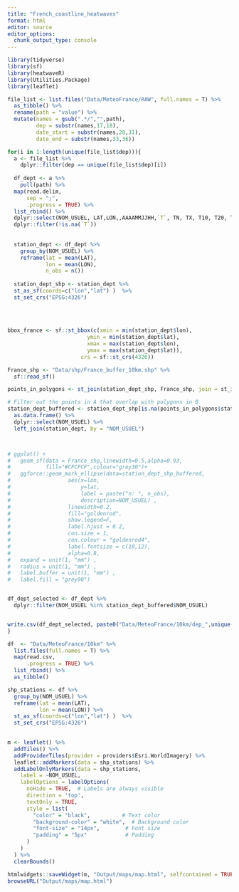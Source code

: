```yaml
---
title: "French_coastline_heatwaves"
format: html
editor: source
editor_options: 
  chunk_output_type: console
---
```


```r
library(tidyverse)
library(sf) 
library(heatwaveR)
library(Utilities.Package)
library(leaflet)
```

```r

file_list <- list.files("Data/MeteoFrance/RAW", full.names = T) %>% 
  as_tibble() %>% 
  rename(path = "value") %>% 
  mutate(names = gsub(".*/","",path),
         dep = substr(names,17,18),
         date_start = substr(names,28,31),
         date_end = substr(names,33,36))

```

```r

for(i in 1:length(unique(file_list$dep))){
  a <- file_list %>% 
    dplyr::filter(dep == unique(file_list$dep)[i])
  
  df_dept <- a %>% 
    pull(path) %>% 
  map(read.delim,
      sep = ";",
      .progress = TRUE) %>%
  list_rbind() %>% 
  dplyr::select(NOM_USUEL, LAT,LON,,AAAAMMJJHH,`T`, TN, TX, T10, T20, T50,T100) %>% 
  dplyr::filter(!is.na(`T`))
  
  
  station_dept <- df_dept %>% 
    group_by(NOM_USUEL) %>% 
    reframe(lat = mean(LAT),
            lon = mean(LON),
            n_obs = n())
  
  station_dept_shp <- station_dept %>% 
  st_as_sf(coords=c("lon","lat") )  %>% 
  st_set_crs("EPSG:4326")
  
  
  
  
bbox_france <- sf::st_bbox(c(xmin = min(station_dept$lon),
                         ymin = min(station_dept$lat),
                         xmax = max(station_dept$lon),
                         ymax = max(station_dept$lat)),
                       crs = sf::st_crs(4326)) 

France_shp <- "Data/shp/France_buffer_10km.shp" %>%
  sf::read_sf()

points_in_polygons <- st_join(station_dept_shp, France_shp, join = st_intersects)

# Filter out the points in A that overlap with polygons in B
station_dept_buffered <- station_dept_shp[is.na(points_in_polygons$status), ] %>% 
  as.data.frame() %>% 
  dplyr::select(NOM_USUEL) %>% 
  left_join(station_dept, by = "NOM_USUEL")



# ggplot() +
#   geom_sf(data = France_shp,linewidth=0.5,alpha=0.93,
#           fill="#CFCFCF",colour="grey30")+
#   ggforce::geom_mark_ellipse(data=station_dept_shp_buffered,
#                  aes(x=lon,
#                      y=lat,
#                      label = paste("n: ", n_obs),
#                      description=NOM_USUEL) ,
#                  linewidth=0.2,
#                  fill="goldenrod",
#                  show.legend=F,
#                  label.hjust = 0.2,
#                  con.size = 1,
#                  con.colour = "goldenrod4",
#                  label.fontsize = c(10,12),
#                  alpha=0.8,
#   expand = unit(1, "mm") , 
#   radius = unit(1, "mm") , 
#   label.buffer = unit(1, "mm") ,
#   label.fill = "grey90")


df_dept_selected <- df_dept %>% 
  dplyr::filter(NOM_USUEL %in% station_dept_buffered$NOM_USUEL)


write.csv(df_dept_selected, paste0("Data/MeteoFrance/10km/dep_",unique(file_list$dep)[i],"_",min(a$date_start),"_",max(a$date_end),".csv"), row.names = F)
}

```

```r

df  <- "Data/MeteoFrance/10km" %>% 
  list.files(full.names = T) %>%
  map(read.csv,
      .progress = TRUE) %>%
  list_rbind() %>%
  as_tibble()
```

```r

shp_stations <- df %>%  
  group_by(NOM_USUEL) %>% 
  reframe(lat = mean(LAT),
          lon = mean(LON)) %>% 
  st_as_sf(coords=c("lon","lat") )  %>% 
  st_set_crs("EPSG:4326")
  

m <- leaflet() %>% 
  addTiles() %>% 
  addProviderTiles(provider = providers$Esri.WorldImagery) %>% 
  leaflet::addMarkers(data = shp_stations) %>% 
  addLabelOnlyMarkers(data = shp_stations,
    label = ~NOM_USUEL,
    labelOptions = labelOptions(
      noHide = TRUE,  # Labels are always visible
      direction = 'top',
      textOnly = TRUE,
      style = list(
        "color" = "black",          # Text color
        "background-color" = "white",  # Background color
        "font-size" = "14px",        # Font size
        "padding" = "5px"            # Padding
      )
    )
  ) %>% 
  clearBounds()

htmlwidgets::saveWidget(m, "Output/maps/map.html", selfcontained = TRUE)
browseURL("Output/maps/map.html")
```


